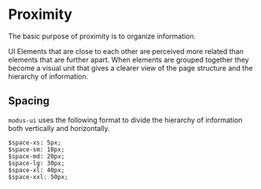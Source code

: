 
<Meta title="Design System|Proximity" />

# Proximity

The basic purpose of proximity is to organize information.

UI Elements that are close to each other are perceived more related than elements that are further apart.
When elements are grouped together they become a visual unit that gives a clearer view of the
page structure and the hierarchy of information.

## Spacing

`modus-ui` uses the following format to divide the hierarchy of information both vertically and horizontally.

```
$space-xs: 5px;
$space-sm: 10px;
$space-md: 20px;
$space-lg: 30px;
$space-xl: 40px;
$space-xxl: 50px;
```
